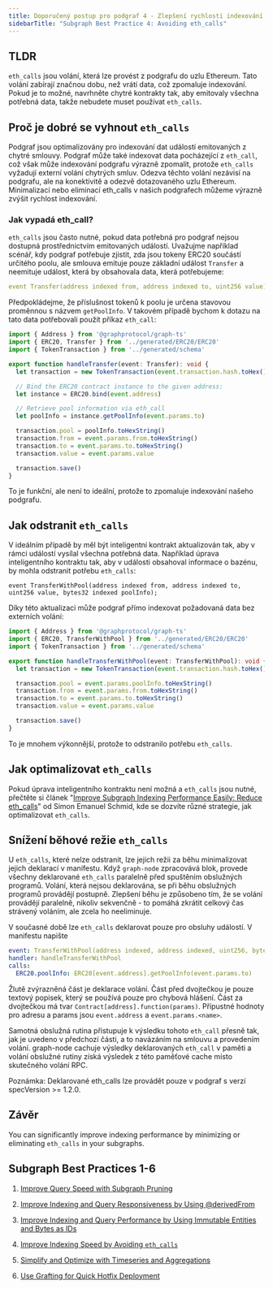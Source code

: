 ```yaml
---
title: Doporučený postup pro podgraf 4 - Zlepšení rychlosti indexování vyhnutím se eth_calls
sidebarTitle: "Subgraph Best Practice 4: Avoiding eth_calls"
---
```


## TLDR

`eth_calls` jsou volání, která lze provést z podgrafu do uzlu Ethereum. Tato volání zabírají značnou dobu, než vrátí data, což zpomaluje indexování. Pokud je to možné, navrhněte chytré kontrakty tak, aby emitovaly všechna potřebná data, takže nebudete muset používat `eth_calls`.

## Proč je dobré se vyhnout `eth_calls`

Podgraf jsou optimalizovány pro indexování dat událostí emitovaných z chytré smlouvy. Podgraf může také indexovat data pocházející z `eth_call`, což však může indexování podgrafu výrazně zpomalit, protože `eth_calls` vyžadují externí volání chytrých smluv. Odezva těchto volání nezávisí na podgrafu, ale na konektivitě a odezvě dotazovaného uzlu Ethereum. Minimalizací nebo eliminací eth_calls v našich podgrafech můžeme výrazně zvýšit rychlost indexování.

### Jak vypadá eth_call?

`eth_calls` jsou často nutné, pokud data potřebná pro podgraf nejsou dostupná prostřednictvím emitovaných událostí. Uvažujme například scénář, kdy podgraf potřebuje zjistit, zda jsou tokeny ERC20 součástí určitého poolu, ale smlouva emituje pouze základní událost `Transfer` a neemituje událost, která by obsahovala data, která potřebujeme:

```yaml
event Transfer(address indexed from, address indexed to, uint256 value);
```

Předpokládejme, že příslušnost tokenů k poolu je určena stavovou proměnnou s názvem `getPoolInfo`. V takovém případě bychom k dotazu na tato data potřebovali použít příkaz `eth_call`:

```typescript
import { Address } from '@graphprotocol/graph-ts'
import { ERC20, Transfer } from '../generated/ERC20/ERC20'
import { TokenTransaction } from '../generated/schema'

export function handleTransfer(event: Transfer): void {
  let transaction = new TokenTransaction(event.transaction.hash.toHex())

  // Bind the ERC20 contract instance to the given address:
  let instance = ERC20.bind(event.address)

  // Retrieve pool information via eth_call
  let poolInfo = instance.getPoolInfo(event.params.to)

  transaction.pool = poolInfo.toHexString()
  transaction.from = event.params.from.toHexString()
  transaction.to = event.params.to.toHexString()
  transaction.value = event.params.value

  transaction.save()
}
```

To je funkční, ale není to ideální, protože to zpomaluje indexování našeho podgrafu.

## Jak odstranit `eth_calls`

V ideálním případě by měl být inteligentní kontrakt aktualizován tak, aby v rámci událostí vysílal všechna potřebná data. Například úprava inteligentního kontraktu tak, aby v události obsahoval informace o bazénu, by mohla odstranit potřebu `eth_calls`:

```
event TransferWithPool(address indexed from, address indexed to, uint256 value, bytes32 indexed poolInfo);
```

Díky této aktualizaci může podgraf přímo indexovat požadovaná data bez externích volání:

```typescript
import { Address } from '@graphprotocol/graph-ts'
import { ERC20, TransferWithPool } from '../generated/ERC20/ERC20'
import { TokenTransaction } from '../generated/schema'

export function handleTransferWithPool(event: TransferWithPool): void {
  let transaction = new TokenTransaction(event.transaction.hash.toHex())

  transaction.pool = event.params.poolInfo.toHexString()
  transaction.from = event.params.from.toHexString()
  transaction.to = event.params.to.toHexString()
  transaction.value = event.params.value

  transaction.save()
}
```

To je mnohem výkonnější, protože to odstranilo potřebu `eth_calls`.

## Jak optimalizovat `eth_calls`

Pokud úprava inteligentního kontraktu není možná a `eth_calls` jsou nutné, přečtěte si článek "[Improve Subgraph Indexing Performance Easily: Reduce eth_calls](https://thegraph.com/blog/improve-subgraph-performance-reduce-eth-calls/)" od Simon Emanuel Schmid, kde se dozvíte různé strategie, jak optimalizovat `eth_calls`.

## Snížení běhové režie `eth_calls`

U `eth_calls`, které nelze odstranit, lze jejich režii za běhu minimalizovat jejich deklarací v manifestu. Když `graph-node` zpracovává blok, provede všechny deklarované `eth_calls` paralelně před spuštěním obslužných programů. Volání, která nejsou deklarována, se při běhu obslužných programů provádějí postupně. Zlepšení běhu je způsobeno tím, že se volání provádějí paralelně, nikoliv sekvenčně - to pomáhá zkrátit celkový čas strávený voláním, ale zcela ho neeliminuje.

V současné době lze `eth_calls` deklarovat pouze pro obsluhy událostí. V manifestu napište

```yaml
event: TransferWithPool(address indexed, address indexed, uint256, bytes32 indexed)
handler: handleTransferWithPool
calls:
  ERC20.poolInfo: ERC20[event.address].getPoolInfo(event.params.to)
```

Žlutě zvýrazněná část je deklarace volání. Část před dvojtečkou je pouze textový popisek, který se používá pouze pro chybová hlášení. Část za dvojtečkou má tvar `Contract[address].function(params)`. Přípustné hodnoty pro adresu a params jsou `event.address` a `event.params.<name>`.

Samotná obslužná rutina přistupuje k výsledku tohoto `eth_call` přesně tak, jak je uvedeno v předchozí části, a to navázáním na smlouvu a provedením volání. graph-node cachuje výsledky deklarovaných `eth_call` v paměti a volání obslužné rutiny získá výsledek z této paměťové cache místo skutečného volání RPC.

Poznámka: Deklarované eth_calls lze provádět pouze v podgraf s verzí specVersion >= 1.2.0.

## Závěr

You can significantly improve indexing performance by minimizing or eliminating `eth_calls` in your subgraphs.

## Subgraph Best Practices 1-6

1. [Improve Query Speed with Subgraph Pruning](/subgraphs/cookbook/pruning/)

2. [Improve Indexing and Query Responsiveness by Using @derivedFrom](/subgraphs/cookbook/derivedfrom/)

3. [Improve Indexing and Query Performance by Using Immutable Entities and Bytes as IDs](/subgraphs/cookbook/immutable-entities-bytes-as-ids/)

4. [Improve Indexing Speed by Avoiding `eth_calls`](/subgraphs/cookbook/avoid-eth-calls/)

5. [Simplify and Optimize with Timeseries and Aggregations](/subgraphs/cookbook/timeseries/)

6. [Use Grafting for Quick Hotfix Deployment](/subgraphs/cookbook/grafting-hotfix/)
